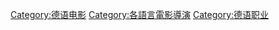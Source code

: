 [[Category:德语电影|Category:德语电影]]
[[Category:各語言電影導演|Category:各語言電影導演]]
[[Category:德语职业|Category:德语职业]]
